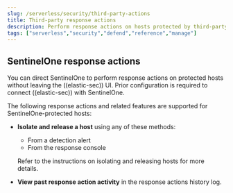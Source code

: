 ```yaml
---
slug: /serverless/security/third-party-actions
title: Third-party response actions
description: Perform response actions on hosts protected by third-party endpoint security systems.
tags: ["serverless","security","defend","reference","manage"]
---
```


<DocBadge template="technical preview" />

<div id="sentinelone-response-actions"></div>

## SentinelOne response actions

You can direct SentinelOne to perform response actions on protected hosts without leaving the ((elastic-sec)) UI. Prior <DocLink slug="/serverless/security/response-actions-config">configuration</DocLink> is required to connect ((elastic-sec)) with SentinelOne.

The following response actions and related features are supported for SentinelOne-protected hosts:

- **Isolate and release a host** using any of these methods:
   - From a detection alert
   - From the response console

   Refer to the instructions on <DocLink slug="/serverless/security/isolate-host" section="isolate-a-host">isolating</DocLink> and <DocLink slug="/serverless/security/isolate-host" section="release-a-host">releasing</DocLink> hosts for more details.

- **View past response action activity** in the <DocLink slug="/serverless/security/response-actions-history">response actions history</DocLink> log.
